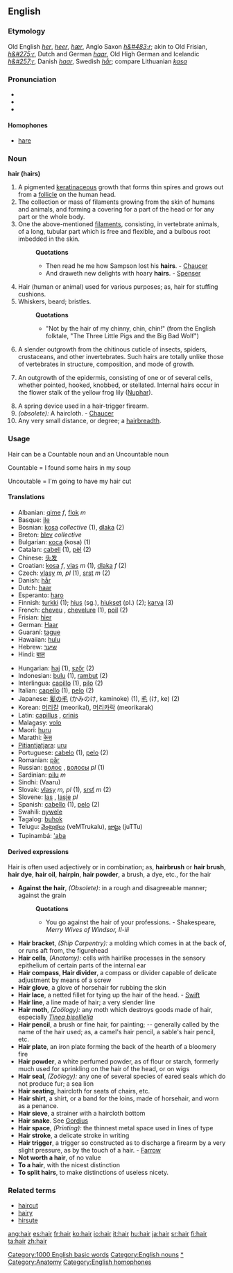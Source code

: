 {{see|haïr}}
{{wikipedia}}
==English==
{{rank|send|peace|glad|570|hair|ran|important|mine}}

===Etymology===
Old English ''[[her]]'', ''[[heer]]'', ''[[hær]]'', Anglo Saxon ''[[h&#483;r]]''; akin to Old Frisian, ''[[h&#275;r]]'', Dutch and German ''[[haar]]'', Old High German and Icelandic ''[[h&#257;r]]'', Danish ''[[haar]]'', Swedish ''[[hår]]''; compare Lithuanian ''[[kasa]]''

===Pronunciation===
*{{IPA|/heə/, /heɹ/}}
*{{SAMPA|/he@/}}
*{{AHD|/hâr/}}

====Homophones====
*[[hare]]

===Noun===
'''hair (hairs)'''

#A pigmented [[keratin]]aceous growth that forms thin spires and grows out from a [[follicle]] on the human head.
#The collection or mass of filaments growing from the skin of humans and animals, and forming a covering for a part of the head or for any part or the whole body.
#One the above-mentioned [[filaments]], consisting, in vertebrate animals, of a long, tubular part which is free and flexible, and a bulbous root imbedded in the skin.
#:'''Quotations'''
#:*Then read he me how Sampson lost his '''hairs'''. - [[Chaucer]]
#:*And draweth new delights with hoary '''hairs'''. - [[Spenser]]
#Hair (human or animal) used for various purposes; as, hair for stuffing cushions.
#Whiskers, beard; bristles.
#:'''Quotations'''
#:*"Not by the hair of my chinny, chin, chin!" (from the English folktale, "The Three Little Pigs and the Big Bad Wolf")
# {{zoology}} A slender outgrowth from the chitinous cuticle of insects, spiders, crustaceans, and other invertebrates. Such hairs are totally unlike those of vertebrates in structure, composition, and mode of growth.
# {{botany}} An outgrowth of the epidermis, consisting of one or of several cells, whether pointed, hooked, knobbed, or stellated. Internal hairs occur in the flower stalk of the yellow frog lily ([[Nuphar]]).
#A spring device used in a hair-trigger firearm.
# ''(obsolete):'' A haircloth. - [[Chaucer]]
#Any very small distance, or degree; a [[hairbreadth]].

===Usage===
Hair can be a Countable noun and an Uncountable noun

Countable = I found some hairs in my soup

Uncoutable = I'm going to have my hair cut


==== Translations ====
{{top}}
*Albanian: [[qime]] ''f'', [[flok]] ''m''
*Basque: [[ile]]
*Bosnian: [[kosa#Bosnian|kosa]] {{f}} ''collective'' (1),  [[dlaka#Bosnian|dlaka]] {{f}} {{s}} (2)
*Breton: [[blev]] ''collective''
*Bulgarian: [[коса]] (kosa) {{f}} (1)
*Catalan: [[cabell]] {{m}} (1), [[pèl]] {{m}} (2)
*Chinese: [[头发]]
*Croatian: [[kosa]] ''f'', [[vlas]] ''m'' (1), [[dlaka]] ''f'' (2)
*Czech: [[vlasy]] ''m, pl'' (1), [[srst]] ''m'' (2)
*Danish: [[hår]] {{n}}
*Dutch: [[haar]] {{n}}
*Esperanto: [[haro]]
*Finnish: [[turkki]] (1); [[hius]] (sg.), [[hiukset]] (pl.) (2); [[karva]] (3)
*French: [[cheveu]] {{m}}, [[chevelure]] {{f}} (1), [[poil]] {{m}} (2)
*Frisian: [[hier]]
*German: [[Haar]] {{n}}
*Guaraní: [[tague]]
*Hawaiian: [[hulu]]
*Hebrew: [[שיער]]
*Hindi: [[बाल]]
{{mid}}
*Hungarian: [[haj]] (1), [[szőr]] (2)
*Indonesian: [[bulu]] (1), [[rambut]] (2)
*Interlingua: [[capillo]] (1), [[pilo]] (2)
*Italian: [[capello]] {{m}} (1), [[pelo]] {{m}} (2)
*Japanese: [[髪の毛]] (かみのけ, kaminoke) (1), [[毛]] (け, ke) (2)
*Korean: [[머리칼]] (meorikal), [[머리카락]] (meorikarak)
*Latin: [[capillus]] {{m}}, [[crinis]]
*Malagasy: [[volo]]
*Maori: [[huru]]
*Marathi: [[केस]]
*[[Pitjantjatjara]]: [[uru]]
*Portuguese: [[cabelo]] {{m}} (1), [[pelo]] {{m}} (2)
*Romanian: [[păr]] {{m}}
*Russian: [[волос]] {{m}}, [[волосы]] ''pl'' (1)
*Sardinian: [[pilu]] ''m''
*Sindhi: {{SDchar|وارُ}} (Vaaru) {{m}}
*Slovak: [[vlasy]] ''m, pl'' (1), [[srsť]] ''m'' (2)
*Slovene: [[las]] {{m}}, [[lasje]] ''pl''
*Spanish: [[cabello]] {{m}} (1), [[pelo]] {{m}} (2)
*Swahili: [[nywele]]
*Tagalog: [[buhok]]
*Telugu: [[వెంట్రుకలు]] (veMTrukalu), [[జుట్టు]] (juTTu) 
*Tupinambá: [['aba]]
{{bottom}}

====Derived expressions====
<!-- These should be seperated! -->
Hair is often used adjectively or in combination; as, '''hairbrush''' or '''hair brush''', '''hair dye''', '''hair oil''', '''hairpin''', '''hair powder''', a brush, a dye, etc., for the hair
*'''Against the hair''', ''(Obsolete)'': in a rough and disagreeable manner; against the grain
*:'''Quotations'''
*:*You go against the hair of your professions. - Shakespeare, ''Merry Wives of Windsor, II-iii''
*'''Hair bracket''', ''(Ship Carpentry):'' a molding which comes in at the back of, or runs aft from, the figurehead
*'''Hair cells''', ''(Anatomy):'' cells with hairlike processes in the sensory epithelium of certain parts of the internal ear
*'''Hair compass''', '''Hair divider''', a compass or divider capable of delicate adjustment by means of a screw
*'''Hair glove''', a glove of horsehair for rubbing the skin
*'''Hair lace''', a netted fillet for tying up the hair of the head. - [[Swift]]
*'''Hair line''', a line made of hair; a very slender line
*'''Hair moth''', ''(Zoölogy):'' any moth which destroys goods made of hair, especially ''[[Tinea biselliella]]''
*'''Hair pencil''', a brush or fine hair, for painting; -- generally called by the name of the hair used; as, a camel's hair pencil, a sable's hair pencil, etc.
*'''Hair plate''', an iron plate forming the back of the hearth of a bloomery fire
*'''Hair powder''', a white perfumed powder, as of flour or starch, formerly much used for sprinkling on the hair of the head, or on wigs
*'''Hair seal''', ''(Zoölogy):'' any one of several species of eared seals which do not produce fur; a sea lion
*'''Hair seating''', haircloth for seats of chairs, etc.
*'''Hair shirt''', a shirt, or a band for the loins, made of horsehair, and worn as a penance.
*'''Hair sieve''', a strainer with a haircloth bottom
*'''Hair snake'''. See [[Gordius]]
*'''Hair space''', ''(Printing):'' the thinnest metal space used in lines of type
*'''Hair stroke''', a delicate stroke in writing
*'''Hair trigger''', a trigger so constructed as to discharge a firearm by a very slight pressure, as by the touch of a hair. - [[Farrow]]
*'''Not worth a hair''', of no value
*'''To a hair''', with the nicest distinction
*'''To split hairs''', to make distinctions of useless nicety.

===Related terms===
*[[haircut]]
*[[hairy]]
*[[hirsute]]

[[Category:1000 English basic words]]
[[Category:English nouns]]
[[Category:Hair|*]]
[[Category:Anatomy]]
[[Category:English homophones]]

[[ang:hair]]
[[es:hair]]
[[fr:hair]]
[[ko:hair]]
[[io:hair]]
[[it:hair]]
[[hu:hair]]
[[ja:hair]]
[[sr:hair]]
[[fi:hair]]
[[ta:hair]]
[[zh:hair]]